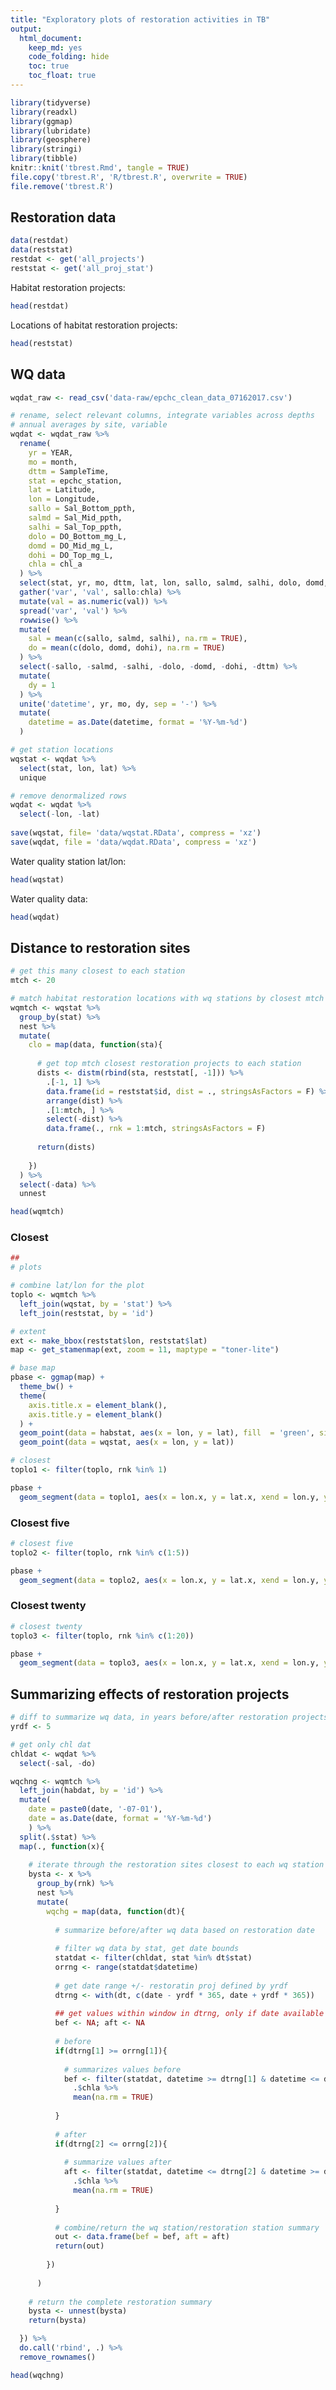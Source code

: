 ```yaml
---
title: "Exploratory plots of restoration activities in TB"
output: 
  html_document:
    keep_md: yes
    code_folding: hide
    toc: true
    toc_float: true
---
```


```r
library(tidyverse)
library(readxl)
library(ggmap)
library(lubridate)
library(geosphere)
library(stringi)
library(tibble)
knitr::knit('tbrest.Rmd', tangle = TRUE)
file.copy('tbrest.R', 'R/tbrest.R', overwrite = TRUE)
file.remove('tbrest.R')
```

## Restoration data

```r
data(restdat)
data(reststat)
restdat <- get('all_projects')
reststat <- get('all_proj_stat')
```

Habitat restoration projects:
```r
head(restdat)
```
Locations of habitat restoration projects:
```r
head(reststat)
```

## WQ data

```r
wqdat_raw <- read_csv('data-raw/epchc_clean_data_07162017.csv')

# rename, select relevant columns, integrate variables across depths
# annual averages by site, variable
wqdat <- wqdat_raw %>% 
  rename(
    yr = YEAR,
    mo = month,
    dttm = SampleTime,
    stat = epchc_station, 
    lat = Latitude, 
    lon = Longitude,
    sallo = Sal_Bottom_ppth, 
    salmd = Sal_Mid_ppth,
    salhi = Sal_Top_ppth, 
    dolo = DO_Bottom_mg_L,
    domd = DO_Mid_mg_L, 
    dohi = DO_Top_mg_L,
    chla = chl_a
  ) %>% 
  select(stat, yr, mo, dttm, lat, lon, sallo, salmd, salhi, dolo, domd, dohi, chla) %>% 
  gather('var', 'val', sallo:chla) %>% 
  mutate(val = as.numeric(val)) %>% 
  spread('var', 'val') %>% 
  rowwise() %>%
  mutate(
    sal = mean(c(sallo, salmd, salhi), na.rm = TRUE),
    do = mean(c(dolo, domd, dohi), na.rm = TRUE)
  ) %>%
  select(-sallo, -salmd, -salhi, -dolo, -domd, -dohi, -dttm) %>% 
  mutate(
    dy = 1
  ) %>% 
  unite('datetime', yr, mo, dy, sep = '-') %>% 
  mutate(
    datetime = as.Date(datetime, format = '%Y-%m-%d')
  )

# get station locations
wqstat <- wqdat %>% 
  select(stat, lon, lat) %>% 
  unique

# remove denormalized rows
wqdat <- wqdat %>% 
  select(-lon, -lat)
  
save(wqstat, file= 'data/wqstat.RData', compress = 'xz')
save(wqdat, file = 'data/wqdat.RData', compress = 'xz')
```

Water quality station lat/lon:
```r
head(wqstat)
```

Water quality data:
```r
head(wqdat)
```

## Distance to restoration sites {.tabset}

```r
# get this many closest to each station
mtch <- 20

# match habitat restoration locations with wq stations by closest mtch locations
wqmtch <- wqstat %>% 
  group_by(stat) %>% 
  nest %>% 
  mutate(
    clo = map(data, function(sta){
   
      # get top mtch closest restoration projects to each station
      dists <- distm(rbind(sta, reststat[, -1])) %>%
        .[-1, 1] %>% 
        data.frame(id = reststat$id, dist = ., stringsAsFactors = F) %>% 
        arrange(dist) %>% 
        .[1:mtch, ] %>% 
        select(-dist) %>% 
        data.frame(., rnk = 1:mtch, stringsAsFactors = F)
      
      return(dists)
      
    })
  ) %>% 
  select(-data) %>% 
  unnest

head(wqmtch)
```

### Closest 
```r
## 
# plots

# combine lat/lon for the plot
toplo <- wqmtch %>% 
  left_join(wqstat, by = 'stat') %>% 
  left_join(reststat, by = 'id')

# extent
ext <- make_bbox(reststat$lon, reststat$lat)
map <- get_stamenmap(ext, zoom = 11, maptype = "toner-lite")

# base map
pbase <- ggmap(map) +
  theme_bw() +
  theme(
    axis.title.x = element_blank(),
    axis.title.y = element_blank()
  ) +
  geom_point(data = habstat, aes(x = lon, y = lat), fill  = 'green', size = 3, pch = 21) +
  geom_point(data = wqstat, aes(x = lon, y = lat))

# closest
toplo1 <- filter(toplo, rnk %in% 1)

pbase + 
  geom_segment(data = toplo1, aes(x = lon.x, y = lat.x, xend = lon.y, yend = lat.y))
```

### Closest five
```r
# closest five
toplo2 <- filter(toplo, rnk %in% c(1:5))

pbase + 
  geom_segment(data = toplo2, aes(x = lon.x, y = lat.x, xend = lon.y, yend = lat.y))
```

### Closest twenty
```r
# closest twenty
toplo3 <- filter(toplo, rnk %in% c(1:20))

pbase + 
  geom_segment(data = toplo3, aes(x = lon.x, y = lat.x, xend = lon.y, yend = lat.y))
```

## Summarizing effects of restoration projects

```r

# diff to summarize wq data, in years before/after restoration projects
yrdf <- 5

# get only chl dat
chldat <- wqdat %>% 
  select(-sal, -do)

wqchng <- wqmtch %>% 
  left_join(habdat, by = 'id') %>% 
  mutate(
    date = paste0(date, '-07-01'),
    date = as.Date(date, format = '%Y-%m-%d')
    ) %>% 
  split(.$stat) %>% 
  map(., function(x){
    
    # iterate through the restoration sites closest to each wq station
    bysta <- x %>% 
      group_by(rnk) %>% 
      nest %>% 
      mutate(
        wqchg = map(data, function(dt){
          
          # summarize before/after wq data based on restoration date
          
          # filter wq data by stat, get date bounds
          statdat <- filter(chldat, stat %in% dt$stat)
          orrng <- range(statdat$datetime)
          
          # get date range +/- restoratin proj defined by yrdf
          dtrng <- with(dt, c(date - yrdf * 365, date + yrdf * 365))
          
          ## get values within window in dtrng, only if date available
          bef <- NA; aft <- NA
          
          # before
          if(dtrng[1] >= orrng[1]){
          
            # summarizes values before
            bef <- filter(statdat, datetime >= dtrng[1] & datetime <= dt$date) %>% 
              .$chla %>% 
              mean(na.rm = TRUE)
            
          }
          
          # after
          if(dtrng[2] <= orrng[2]){
            
            # summarize values after
            aft <- filter(statdat, datetime <= dtrng[2] & datetime >= dt$date) %>% 
              .$chla %>% 
              mean(na.rm = TRUE)
            
          }
          
          # combine/return the wq station/restoration station summary
          out <- data.frame(bef = bef, aft = aft)
          return(out)
          
        })
      
      )
    
    # return the complete restoration summary
    bysta <- unnest(bysta)
    return(bysta)

  }) %>% 
  do.call('rbind', .) %>% 
  remove_rownames()

head(wqchng)
```

